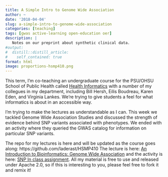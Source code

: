 ```yaml
---
title: A Simple Intro to Genome Wide Association
author: ~
date: '2018-04-04'
slug: a-simple-intro-to-genome-wide-association
categories: [teaching]
tags: [gwas active-learning open-education oer]
description: |
   Notes on our preprint about synthetic clinical data.
#output:
#  distill::distill_article:
#    self_contained: true
format: html
image: proportions-hsmp410.png
---
```


This term, I'm co-teaching an undergraduate course for the PSU/OHSU School of Public Health called [Health Informatics](https://ohsu-psu-sph.org/highlighted-sph-courses/) with a number of my collegues in my department, including Bill Hersh, Eilis Boudreau, Karen Eden, and Virginia Lankes. We're trying to give students a feel for what informatics is about in an accessible way. 

I'm trying to make the lectures as understandable as I can. This week we tackled Genome Wide Association Studies and discussed the strength of evidence behind SNP variants associated with phenotypes. We ended with an activity where they queried the GWAS catalog for information on particular SNP variants.

The repo for my lectures is here and will be updated as the course goes along: https://github.com/laderast/HSMP410 The lecture is here: [An Introduction to Bioinformatics: Genome Wide Association](http://laderast.github.io/HSMP410/week1.2/) and the activity is here: [SNP In class assignment](http://bit.ly/hsmp410snp). All my material is free to use and released under Apache 2.0, so if this is interesting to you, please feel free to fork it and remix it!

